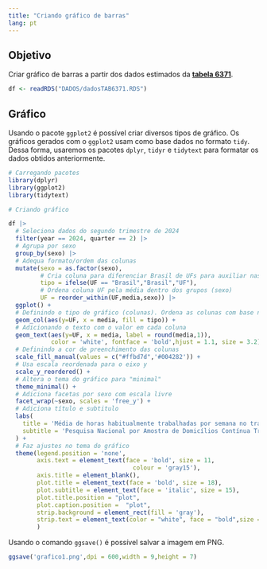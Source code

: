```yaml
---
title: "Criando gráfico de barras"
lang: pt
---
```


## Objetivo

Criar gráfico de barras a partir dos dados estimados da [**tabela 6371**](https://sidra.ibge.gov.br/tabela/6371).

```r
df <- readRDS("DADOS/dadosTAB6371.RDS")
```

## Gráfico

Usando o pacote `ggplot2` é possível criar diversos tipos de gráfico. Os gráficos gerados com o `ggplot2` usam como base dados no formato `tidy`. Dessa forma, usaremos os pacotes `dplyr`, `tidyr` e `tidytext` para formatar os dados obtidos anteriormente.

```r
# Carregando pacotes
library(dplyr)
library(ggplot2)
library(tidytext)

# Criando gráfico

df |>
  # Seleciona dados do segundo trimestre de 2024
  filter(year == 2024, quarter == 2) |> 
  # Agrupa por sexo
  group_by(sexo) |>
  # Adequa formato/ordem das colunas 
  mutate(sexo = as.factor(sexo),
         # Cria coluna para diferenciar Brasil de UFs para auxiliar nas cores do gráfico
         tipo = ifelse(UF == "Brasil","Brasil","UF"),
         # Ordena coluna UF pela média dentro dos grupos (sexo)
         UF = reorder_within(UF,media,sexo)) |> 
  ggplot() +
  # Definindo o tipo de gráfico (colunas). Ordena as colunas com base no valor
  geom_col(aes(y=UF, x = media, fill = tipo)) +
  # Adicionando o texto com o valor em cada coluna
  geom_text(aes(y=UF, x = media, label = round(media,1)), 
            color = 'white', fontface = 'bold',hjust = 1.1, size = 3.2) +
  # Definindo a cor de preenchimento das colunas
  scale_fill_manual(values = c("#ffbd7d",'#004282')) +
  # Usa escala reordenada para o eixo y
  scale_y_reordered() +
  # Altera o tema do gráfico para "minimal"
  theme_minimal() +
  # Adiciona facetas por sexo com escala livre
  facet_wrap(~sexo, scales = 'free_y') +
  # Adiciona título e subtitulo
  labs(
    title = 'Média de horas habitualmente trabalhadas por semana no trabalho principal',
    subtitle = 'Pesquisa Nacional por Amostra de Domicílios Contínua Trimestral - Dados de 2023 e 2024'
  ) +
  # Faz ajustes no tema do gráfico
  theme(legend.position = 'none',
        axis.text = element_text(face = 'bold', size = 11,
                                   colour = 'gray15'),
        axis.title = element_blank(),
        plot.title = element_text(face = 'bold', size = 18),
        plot.subtitle = element_text(face = 'italic', size = 15),
        plot.title.position = "plot", 
        plot.caption.position =  "plot",
        strip.background = element_rect(fill = 'gray'),
        strip.text = element_text(color = "white", face = "bold",size = 15)
        ) 
```

Usando o comando `ggsave()` é possível salvar a imagem em PNG.

```r
ggsave('grafico1.png',dpi = 600,width = 9,height = 7)
```
